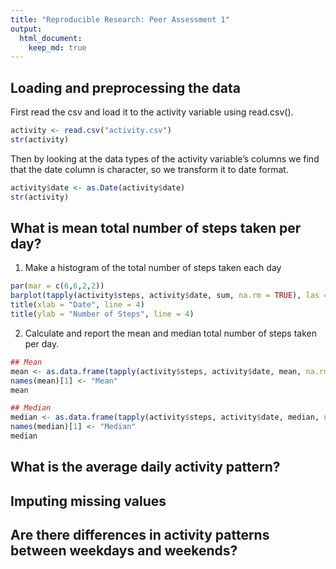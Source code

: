 ```yaml
---
title: "Reproducible Research: Peer Assessment 1"
output: 
  html_document:
    keep_md: true
---
```



## Loading and preprocessing the data

First read the csv and load it to the activity variable using read.csv(). 

```r
activity <- read.csv("activity.csv")
str(activity)
```

Then by looking at the data types of the activity variable's columns we find that the date column is character, so we transform it to date format.

```r
activity$date <- as.Date(activity$date)
str(activity)
```

## What is mean total number of steps taken per day?

1. Make a histogram of the total number of steps taken each day

```r
par(mar = c(6,6,2,2))
barplot(tapply(activity$steps, activity$date, sum, na.rm = TRUE), las = 2, col = "light blue", main = "Total number of steps / Day", cex.names = 0.6)
title(xlab = "Date", line = 4)
title(ylab = "Number of Steps", line = 4)
```

2. Calculate and report the mean and median total number of steps taken per day.

```r
## Mean
mean <- as.data.frame(tapply(activity$steps, activity$date, mean, na.rm = TRUE))
names(mean)[1] <- "Mean"
mean

## Median
median <- as.data.frame(tapply(activity$steps, activity$date, median, na.rm = TRUE))
names(median)[1] <- "Median"
median
```

## What is the average daily activity pattern?



## Imputing missing values



## Are there differences in activity patterns between weekdays and weekends?
